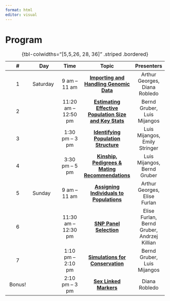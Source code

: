 ```yaml
---
format: html
editor: visual
---
```


# Program {.unnumbered}

| \# | Day | Time | Topic | Presenters |
|:--:|----|:--:|:--:|:--:|
| 1 | Saturday | 9 am -- 11 am | [**Importing and Handling Genomic Data**](session01.qmd) | Arthur Georges, Diana Robledo |
| 2 |  | 11:20 am -- 12:50 pm | [**Estimating Effective Population Size and Key Stats**](session02.qmd) | Bernd Gruber, Luis Mijangos |
| 3 |  | 1:30 pm -- 3 pm | [**Identifying Population Structure**](session03.qmd) | Luis Mijangos, Emily Stringer |
| 4 |  | 3:30 pm -- 5 pm | [**Kinship, Pedigrees & Mating Recommendations**](session04.qmd) | Luis Mijangos, Bernd Gruber |
| 5 | Sunday | 9 am -- 11 am | [**Assigning Individuals to Populations**](session05.qmd) | Arthur Georges, Elise Furlan |
| 6 |  | 11:30 am -- 12:30 pm | [**SNP Panel Selection**](session06.qmd) | Elise Furlan, Bernd Gruber, Andrzej Killian |
| 7 |  | 1:10 pm – 2:10 pm | [**Simulations for Conservation**](session07.qmd) | Bernd Gruber, Luis Mijangos |
| Bonus! |  | 2:10 pm – 3 pm | [**Sex Linked Markers**](session08.qmd) | Diana Robledo |

: {tbl-colwidths="\[5,5,26, 28, 36\]" .striped .bordered}
